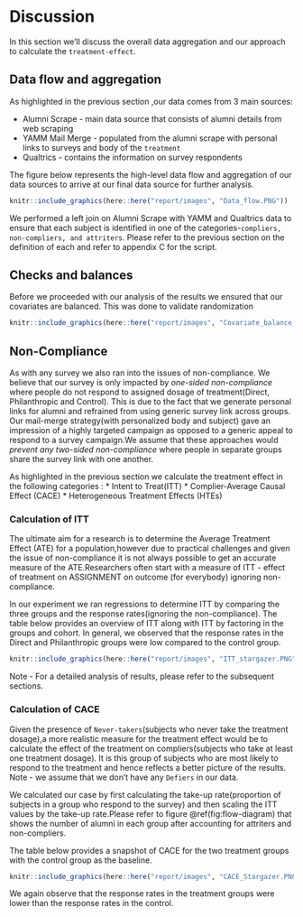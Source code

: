 # Discussion

In this section we'll discuss the overall data aggregation and our approach to calculate the `treatment-effect`.

## Data flow and aggregation
As highlighted in the previous section ,our data comes from 3 main sources:

* Alumni Scrape - main data source that consists of alumni details from web scraping
* YAMM Mail Merge - populated from the alumni scrape with personal links to surveys and body of the `treatment`
* Qualtrics  - contains the information on survey respondents

The figure below represents the high-level data flow and aggregation of our data sources to arrive at our final data source for further analysis.


```r
knitr::include_graphics(here::here("report/images", "Data_flow.PNG"))
```

We performed a left join on Alumni Scrape with YAMM and Qualtrics data to ensure that each subject is identified in one of the categories-`compliers, non-compliers, and attriters`. Please refer to the previous section on the definition of each and refer to appendix C for the script.


## Checks and balances 
Before we proceeded with our analysis of the results we ensured that our covariates are balanced. This was done to validate randomization 


```r
knitr::include_graphics(here::here("report/images", "Covariate_balance_check.PNG"))
```

## Non-Compliance

As with any survey we also ran into the issues of non-compliance. We believe that our survey is only impacted by *one-sided non-compliance* where people do not respond to assigned dosage of treatment(Direct, Philanthropic and Control). This is due to the fact that we generate personal links for alumni and refrained from using  generic survey link across groups.
Our mail-merge strategy(with personalized body and subject) gave an impression of a highly targeted campaign as opposed to a generic appeal to respond to a survey campaign.We assume that these approaches would *prevent any two-sided non-compliance* where people in separate groups share the survey link with one another.

As highlighted in the previous section we calculate the treatment effect in the following categories :
* Intent to Treat(ITT)
* Complier-Average Causal Effect (CACE)
* Heterogeneous Treatment Effects (HTEs)

### Calculation of ITT

The ultimate aim for a research is to determine the Average Treatment Effect (ATE) for a population,however due to practical challenges and given the issue of non-compliance it is not always possible to get an accurate measure of the ATE.Researchers often start with a measure of ITT -  effect of treatment on ASSIGNMENT on outcome (for everybody) ignoring non-compliance.

In our experiment we ran regressions to determine ITT by comparing the three groups and the response rates(ignoring the non-compliance).
The table below provides an overview of ITT along with ITT by factoring in the groups and cohort. In general, we observed that the response rates in the Direct and Philanthropic groups were low compared to the control group.


```r
knitr::include_graphics(here::here("report/images", "ITT_stargazer.PNG"))
```

Note - For a detailed analysis of results, please refer to the subsequent sections.

### Calculation of CACE

Given the presence of `Never-takers`(subjects who never take the treatment dosage),a more realistic measure for the treatment effect would be to calculate the effect of the treatment on compliers(subjects who take at least one treatment dosage). It is this group of subjects who are most likely to respond to the treatment and hence reflects a better picture of the results.
Note - we assume that we don't have any `Defiers` in our data.

We calculated our case by first calculating the take-up rate(proportion of subjects in a group who respond to the survey) and then scaling the ITT values by the take-up rate.Please refer to figure \@ref(fig:flow-diagram) that shows the number of alumni in each group after accounting for attriters and non-compliers.

The table below provides a snapshot of CACE for the two treatment groups with the control group as the baseline.

```r
knitr::include_graphics(here::here("report/images", "CACE_Stargazer.PNG"))
```

We again observe that the response rates in the treatment groups were lower than the response rates in the control.






